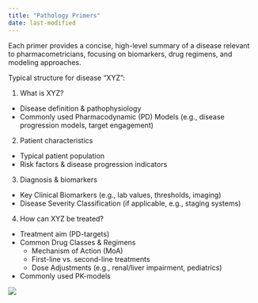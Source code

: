 ```yaml
---
title: "Pathology Primers"
date: last-modified
---
```


Each primer provides a concise, high-level summary of a disease relevant to pharmacometricians, focusing on biomarkers, drug regimens, and modeling approaches.

Typical structure for disease "XYZ":

1. What is XYZ?
  * Disease definition & pathophysiology
  * Commonly used Pharmacodynamic (PD) Models (e.g., disease progression models, target engagement)
2. Patient characteristics
  * Typical patient population
  * Risk factors & disease progression indicators
3. Diagnosis & biomarkers
  * Key Clinical Biomarkers (e.g., lab values, thresholds, imaging)
  * Disease Severity Classification (if applicable, e.g., staging systems)
4. How can XYZ be treated?
  * Treatment aim (PD-targets)
  * Common Drug Classes & Regimens
    * Mechanism of Action (MoA)
    * First-line vs. second-line treatments
    * Dose Adjustments (e.g., renal/liver impairment, pediatrics)
  * Commonly used PK-models

![](images/index_pathology.avif)
